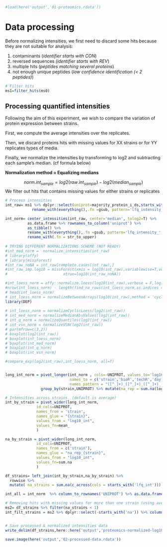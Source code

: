 ```r
#load(here('output','01-proteomics.rdata'))
```

# Data processing

Before normalizing intensities, we first need to discard some hits because they
are not suitable for analysis:

 1. contaminants (*identifier starts with CON*)
 2. reversed sequences (*identifier starts with REV*)
 3. multiple hits (*peptides matching several proteins*)
 4. not enough unique peptides (*low confidence identification (< 2 peptides)*)

```r
# Filter hits
ms1=filter_hits(ms0)
```

## Processing quantified intensities

Following the aim of this experiment, we wish to compare the variation of protein 
expression between strains.

First, we compute the average intensities over the replicates.

Then, we discard proteins hits with missing values for XX strains or for YY replicates
types of media. 

Finally, we normalize the intensities by transforming to log2 and subtracting 
each sample's median. (cf formula below)


**Normalization method = Equalizing medians**

$$ norm.int_{sample} = log2(raw.int_{sample}) - log2(median_{sample}) $$
We filter out hits that contains missing values for either strains or replicates

```r
# Process intensities
int_raw= ms1 %>% dplyr::select(uniprot=majority_protein_i_ds,starts_with("lfq")) %>% as.data.frame() %>% column_to_rownames('uniprot') %>% 
            rename_with(everything(),.fn =gsub, pattern='lfq_intensity_', replacement='') 

int_norm= center_intensities(int_raw, center='median', tolog2=T) %>% 
          as.data.frame %>% rownames_to_column('uniprot') %>%
          as_tibble() %>%
          rename_with(everything(),.fn =gsub, pattern='lfq_intensity_', replacement='') %>% 
          rename_with(.fn = str_to_upper)
         
# TRYING DIFFERENT NORMALIZATIONS SCHEME (NOT READY)
#int_med_norm =  normalize_intensities(int_raw) 
# library(affy)
# library(missForest)
#int_raw_noNA = int_raw[complete.cases(int_raw),]
#int_raw_imp.log10 = missForest(xmis = log10(int_raw),variablewise=T,verbose=T,
#                         xtrue=log10(int_raw_noNA))

#int_loess_norm = affy::normalize.loess(log10(int_raw),verbose = F,log.it = F)
#nrow(int_loess_norm) - length(find_na_rows(int_loess_norm,as.indices = T))
# head(int_loess_norm)
# int_loess_norm = normalizeBetweenArrays(log10(int_raw),method = 'cyclicloess')
library(DEP)
 
# int_loess_norm = normalizeCyclicLoess(log2(int_raw))
# int_med_norm = normalizeMedianAbsValues(log2(int_raw))
# int_q_norm = normalizeQuantiles(log2(int_raw))
# int_vsn_norm = normalizeVSN(log2(int_raw))
# par(mfrow=c(3,2))
# boxplot(log2(int_raw))
# boxplot(int_loess_norm)
# boxplot(int_med_norm)
# boxplot(int_q_norm)
# boxplot(int_vsn_norm)

#compare_exp(log2(int_raw),int_loess_norm, all=T)


long_int_norm = pivot_longer(int_norm , cols=-UNIPROT, values_to='log10_int',
                             names_to = c('strain','bioR','techR','day'),
                             names_pattern = "([^_]+)_([^_]+)_([^_]+)_([^_]+)") %>%
                group_by(strain,UNIPROT) %>% mutate(na_rep = sum.na(log10_int))

# Intensities across strains  (default is average)
int_by_strain = pivot_wider(long_int_norm,
              id_cols=UNIPROT,
              names_from = 'strain',
              names_glue = "{strain}",
              values_from = "log10_int",
              values_fn=mean_
              )

na_by_strain = pivot_wider(long_int_norm,
              id_cols=UNIPROT,
              names_from = c('strain'),
              names_glue = "na_rep_{strain}",
              values_from = "log10_int",
              values_fn=sum.na
              )

df_strains= left_join(int_by_strain,na_by_strain) %>% 
  rowwise %>%
  mutate( na_strains = sum.na(c_across(cols = starts_with('lfq_int'))) )

int_all = int_norm  %>% column_to_rownames('UNIPROT') %>% as.data.frame()

# Removing hits with missing values for more than one strain (using average intensities over replicates)
ms2= df_strains %>% filter(na_strains < 1)
int_filt_strains = ms2 %>% dplyr::select(-starts_with('na')) %>% column_to_rownames('UNIPROT') %>% as.data.frame()


# Save processed & normalized intensities data
write_delim(df_strains,here::here('output','proteomics-normalized-log10_intensities.tsv'),delim='\t')

```


```r
save.image(here('output','02-processed-data.rdata'))
```